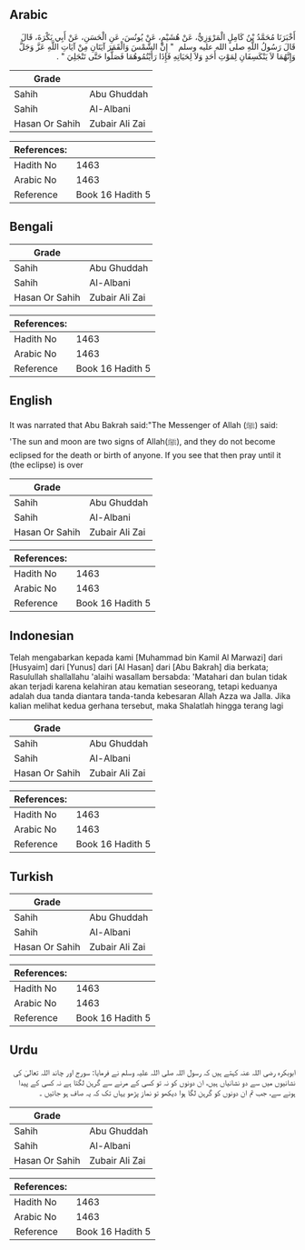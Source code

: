 ## Arabic


<div dir="rtl" lang="ar" style={{fontSize:'larger',backgroundColor:'#f8f9fa',padding:20}}>
أَخْبَرَنَا مُحَمَّدُ بْنُ كَامِلٍ الْمَرْوَزِيُّ، عَنْ هُشَيْمٍ، عَنْ يُونُسَ، عَنِ الْحَسَنِ، عَنْ أَبِي بَكْرَةَ، قَالَ قَالَ رَسُولُ اللَّهِ صلى الله عليه وسلم ‏‏ "‏‏ إِنَّ الشَّمْسَ وَالْقَمَرَ آيَتَانِ مِنْ آيَاتِ اللَّهِ عَزَّ وَجَلَّ وَإِنَّهُمَا لاَ يَنْكَسِفَانِ لِمَوْتِ أَحَدٍ وَلاَ لِحَيَاتِهِ فَإِذَا رَأَيْتُمُوهُمَا فَصَلُّوا حَتَّى تَنْجَلِيَ ‏‏"‏‏ ‏‏.‏‏
</div>
<div style={{backgroundColor:'#f8f9fa',padding:20, marginBottom: 10}}><table> <thead> <tr> <th>Grade</th> <th></th> </tr> </thead> <tbody> <tr><td>Sahih</td><td>Abu Ghuddah</td></tr><tr><td>Sahih</td><td>Al-Albani</td></tr><tr><td>Hasan Or Sahih</td><td>Zubair Ali Zai</td></tr></tbody></table><table> <thead> <tr> <th>References:</th> <th></th> </tr> </thead> <tbody><tr><td>Hadith No</td><td>1463</td></tr><tr><td>Arabic No</td><td>1463</td></tr><tr><td>Reference</td><td>Book 16 Hadith 5</td></tr></tbody></table></div>

## Bengali


<div dir="ltr" lang="bn" style={{fontSize:'larger',backgroundColor:'#f8f9fa',padding:20}}>

</div>
<div style={{backgroundColor:'#f8f9fa',padding:20, marginBottom: 10}}><table> <thead> <tr> <th>Grade</th> <th></th> </tr> </thead> <tbody> <tr><td>Sahih</td><td>Abu Ghuddah</td></tr><tr><td>Sahih</td><td>Al-Albani</td></tr><tr><td>Hasan Or Sahih</td><td>Zubair Ali Zai</td></tr></tbody></table><table> <thead> <tr> <th>References:</th> <th></th> </tr> </thead> <tbody><tr><td>Hadith No</td><td>1463</td></tr><tr><td>Arabic No</td><td>1463</td></tr><tr><td>Reference</td><td>Book 16 Hadith 5</td></tr></tbody></table></div>

## English


<div dir="ltr" lang="en" style={{fontSize:'larger',backgroundColor:'#f8f9fa',padding:20}}>
It was narrated that Abu Bakrah said:"The Messenger of Allah (ﷺ) said: 'The sun and moon are two signs of Allah(ﷺ), and they do not become eclipsed for the death or birth of anyone. If you see that then pray until it (the eclipse) is over
</div>
<div style={{backgroundColor:'#f8f9fa',padding:20, marginBottom: 10}}><table> <thead> <tr> <th>Grade</th> <th></th> </tr> </thead> <tbody> <tr><td>Sahih</td><td>Abu Ghuddah</td></tr><tr><td>Sahih</td><td>Al-Albani</td></tr><tr><td>Hasan Or Sahih</td><td>Zubair Ali Zai</td></tr></tbody></table><table> <thead> <tr> <th>References:</th> <th></th> </tr> </thead> <tbody><tr><td>Hadith No</td><td>1463</td></tr><tr><td>Arabic No</td><td>1463</td></tr><tr><td>Reference</td><td>Book 16 Hadith 5</td></tr></tbody></table></div>

## Indonesian


<div dir="ltr" lang="id" style={{fontSize:'larger',backgroundColor:'#f8f9fa',padding:20}}>
Telah mengabarkan kepada kami [Muhammad bin Kamil Al Marwazi] dari [Husyaim] dari [Yunus] dari [Al Hasan] dari [Abu Bakrah] dia berkata; Rasulullah shallallahu 'alaihi wasallam bersabda: 'Matahari dan bulan tidak akan terjadi karena kelahiran atau kematian seseorang, tetapi keduanya adalah dua tanda diantara tanda-tanda kebesaran Allah Azza wa Jalla. Jika kalian melihat kedua gerhana tersebut, maka Shalatlah hingga terang lagi
</div>
<div style={{backgroundColor:'#f8f9fa',padding:20, marginBottom: 10}}><table> <thead> <tr> <th>Grade</th> <th></th> </tr> </thead> <tbody> <tr><td>Sahih</td><td>Abu Ghuddah</td></tr><tr><td>Sahih</td><td>Al-Albani</td></tr><tr><td>Hasan Or Sahih</td><td>Zubair Ali Zai</td></tr></tbody></table><table> <thead> <tr> <th>References:</th> <th></th> </tr> </thead> <tbody><tr><td>Hadith No</td><td>1463</td></tr><tr><td>Arabic No</td><td>1463</td></tr><tr><td>Reference</td><td>Book 16 Hadith 5</td></tr></tbody></table></div>

## Turkish


<div dir="ltr" lang="tr" style={{fontSize:'larger',backgroundColor:'#f8f9fa',padding:20}}>

</div>
<div style={{backgroundColor:'#f8f9fa',padding:20, marginBottom: 10}}><table> <thead> <tr> <th>Grade</th> <th></th> </tr> </thead> <tbody> <tr><td>Sahih</td><td>Abu Ghuddah</td></tr><tr><td>Sahih</td><td>Al-Albani</td></tr><tr><td>Hasan Or Sahih</td><td>Zubair Ali Zai</td></tr></tbody></table><table> <thead> <tr> <th>References:</th> <th></th> </tr> </thead> <tbody><tr><td>Hadith No</td><td>1463</td></tr><tr><td>Arabic No</td><td>1463</td></tr><tr><td>Reference</td><td>Book 16 Hadith 5</td></tr></tbody></table></div>

## Urdu


<div dir="rtl" lang="ur" style={{fontSize:'larger',backgroundColor:'#f8f9fa',padding:20}}>
ابوبکرہ رضی اللہ عنہ کہتے ہیں کہ رسول اللہ صلی اللہ علیہ وسلم نے فرمایا: سورج اور چاند اللہ تعالیٰ کی نشانیوں میں سے دو نشانیاں ہیں، ان دونوں کو نہ تو کسی کے مرنے سے گرہن لگتا ہے نہ کسی کے پیدا ہونے سے، جب تم ان دونوں کو گرہن لگا ہوا دیکھو تو نماز پڑھو یہاں تک کہ یہ صاف ہو جائیں ۔
</div>
<div style={{backgroundColor:'#f8f9fa',padding:20, marginBottom: 10}}><table> <thead> <tr> <th>Grade</th> <th></th> </tr> </thead> <tbody> <tr><td>Sahih</td><td>Abu Ghuddah</td></tr><tr><td>Sahih</td><td>Al-Albani</td></tr><tr><td>Hasan Or Sahih</td><td>Zubair Ali Zai</td></tr></tbody></table><table> <thead> <tr> <th>References:</th> <th></th> </tr> </thead> <tbody><tr><td>Hadith No</td><td>1463</td></tr><tr><td>Arabic No</td><td>1463</td></tr><tr><td>Reference</td><td>Book 16 Hadith 5</td></tr></tbody></table></div>